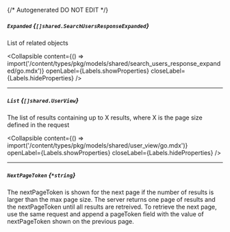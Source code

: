 {/* Autogenerated DO NOT EDIT  */}

##### `Expanded` *{`[]shared.SearchUsersResponseExpanded`}*
List of related objects

<Collapsible content={() => import('/content/types/pkg/models/shared/search_users_response_expanded/go.mdx')} openLabel={Labels.showProperties} closeLabel={Labels.hideProperties} />


---
##### `List` *{`[]shared.UserView`}*
The list of results containing up to X results, where X is the page size defined in the request

<Collapsible content={() => import('/content/types/pkg/models/shared/user_view/go.mdx')} openLabel={Labels.showProperties} closeLabel={Labels.hideProperties} />


---
##### `NextPageToken` *{`*string`}*
The nextPageToken is shown for the next page if the number of results is larger than the max page size. The server returns one page of results and the nextPageToken until all results are retreived. To retrieve the next page, use the same request and append a pageToken field with the value of nextPageToken shown on the previous page.


